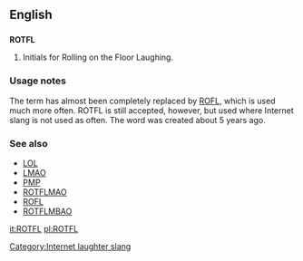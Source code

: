 ==English==

==={{initialism}}===
'''ROTFL'''

# {{context|internet slang}} Initials for Rolling on the Floor Laughing.

===Usage notes===
The term has almost been completely replaced by [[ROFL]], which is used much more often. ROTFL is still accepted, however, but used where Internet slang is not used as often. The word was created about 5 years ago.

===See also===
* [[LOL]]
* [[LMAO]]
* [[PMP]]
* [[ROTFLMAO]]
* [[ROFL]]
* [[ROTFLMBAO]]
[[Category:Internet laughter slang]]

[[it:ROTFL]]
[[pl:ROTFL]]